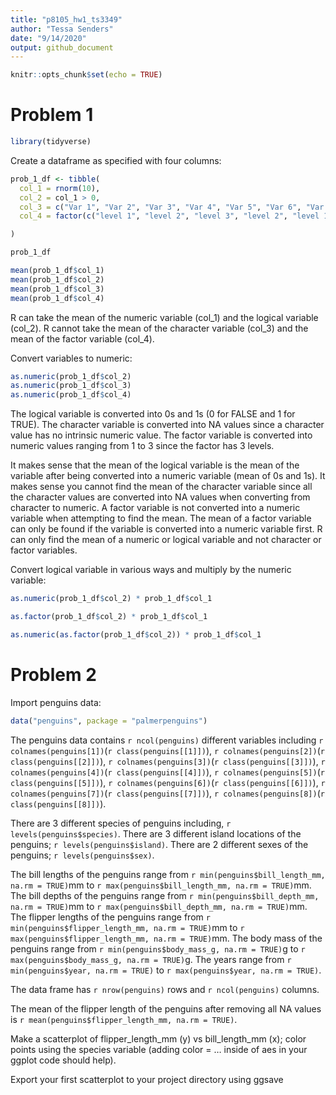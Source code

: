 ```yaml
---
title: "p8105_hw1_ts3349"
author: "Tessa Senders"
date: "9/14/2020"
output: github_document
---
```


```r
knitr::opts_chunk$set(echo = TRUE)
```

# Problem 1


```r
library(tidyverse)
```

Create a dataframe as specified with four columns:
```r
prob_1_df <- tibble(
  col_1 = rnorm(10),
  col_2 = col_1 > 0,
  col_3 = c("Var 1", "Var 2", "Var 3", "Var 4", "Var 5", "Var 6", "Var 7", "Var 8", "Var 9", "Var 10"),
  col_4 = factor(c("level 1", "level 2", "level 3", "level 2", "level 1", "level 3", "level 1", "level 2", "level 2", "level 3"))

)

prob_1_df

mean(prob_1_df$col_1)
mean(prob_1_df$col_2)
mean(prob_1_df$col_3)
mean(prob_1_df$col_4)
```
R can take the mean of the numeric variable (col_1) and the logical variable (col_2).  R cannot take the mean of the character variable (col_3) and the mean of the factor variable (col_4).

Convert variables to numeric:
```r
as.numeric(prob_1_df$col_2)
as.numeric(prob_1_df$col_3)
as.numeric(prob_1_df$col_4)
```
The logical variable is converted into 0s and 1s (0 for FALSE and 1 for TRUE).  The character variable is converted into NA values since a character value has no intrinsic numeric value.  The factor variable is converted into numeric values ranging from 1 to 3 since the factor has 3 levels.

It makes sense that the mean of the logical variable is the mean of the variable after being converted into a numeric variable (mean of 0s and 1s).  It makes sense you cannot find the mean of the character variable since all the character values are converted into NA values when converting from character to numeric.  A factor variable is not converted into a numeric variable when attempting to find the mean.  The mean of a factor variable can only be found if the variable is converted into a numeric variable first.  R can only find the mean of a numeric or logical variable and not character or factor variables.

Convert logical variable in various ways and multiply by the numeric variable:
```r
as.numeric(prob_1_df$col_2) * prob_1_df$col_1

as.factor(prob_1_df$col_2) * prob_1_df$col_1

as.numeric(as.factor(prob_1_df$col_2)) * prob_1_df$col_1
```

# Problem 2


Import penguins data:
```r
data("penguins", package = "palmerpenguins")
```
The penguins data contains `r ncol(penguins)` different variables including `r colnames(penguins[1])`(`r class(penguins[[1]])`), `r colnames(penguins[2])`(`r class(penguins[[2]])`), `r colnames(penguins[3])`(`r class(penguins[[3]])`), `r colnames(penguins[4])`(`r class(penguins[[4]])`), `r colnames(penguins[5])`(`r class(penguins[[5]])`),  `r colnames(penguins[6])`(`r class(penguins[[6]])`),  `r colnames(penguins[7])`(`r class(penguins[[7]])`),  `r colnames(penguins[8])`(`r class(penguins[[8]])`).  

There are 3 different species of penguins including, `r levels(penguins$species)`.  There are 3 different island locations of the penguins; `r levels(penguins$island)`.  There are 2 different sexes of the penguins; `r levels(penguins$sex)`.

The bill lengths of the penguins range from `r min(penguins$bill_length_mm, na.rm = TRUE)`mm to `r max(penguins$bill_length_mm, na.rm = TRUE)`mm.  The bill depths of the penguins range from `r min(penguins$bill_depth_mm, na.rm = TRUE)`mm to `r max(penguins$bill_depth_mm, na.rm = TRUE)`mm.  The flipper lengths of the penguins range from `r min(penguins$flipper_length_mm, na.rm = TRUE)`mm to `r max(penguins$flipper_length_mm, na.rm = TRUE)`mm.  The body mass of the penguins range from `r min(penguins$body_mass_g, na.rm = TRUE)`g to `r max(penguins$body_mass_g, na.rm = TRUE)`g.  The years range from `r min(penguins$year, na.rm = TRUE)` to `r max(penguins$year, na.rm = TRUE)`.

The data frame has `r nrow(penguins)` rows and `r ncol(penguins)` columns.

The mean of the flipper length of the penguins after removing all NA values is `r mean(penguins$flipper_length_mm, na.rm = TRUE)`.



Make a scatterplot of flipper_length_mm (y) vs bill_length_mm (x); color points using the species variable (adding color = ... inside of aes in your ggplot code should help).

Export your first scatterplot to your project directory using ggsave
```r

```




